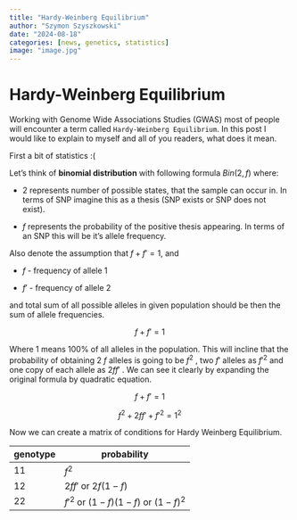 ```yaml
---
title: "Hardy-Weinberg Equilibrium"
author: "Szymon Szyszkowski"
date: "2024-08-18"
categories: [news, genetics, statistics]
image: "image.jpg"
---
```


# Hardy-Weinberg Equilibrium

Working with Genome Wide Associations Studies (GWAS) most of people will encounter a term called `Hardy-Weinberg Equilibrium`. In this post I would like to explain to myself and all of you readers, what does it mean.

First a bit of statistics :(

Let's think of **binomial distribution** with following formula $Bin(2,f)$ where:

-   $2$ represents number of possible states, that the sample can occur in. In terms of SNP imagine this as a thesis (SNP exists or SNP does not exist).

-   $f$ represents the probability of the positive thesis appearing. In terms of an SNP this will be it's allele frequency.

Also denote the assumption that $f+f' = 1$, and

-   $f$ - frequency of allele 1

-    $f'$ - frequency of allele 2

and total sum of all possible alleles in given population should be then the sum of allele frequencies.

$$
f + f' = 1 
$$

Where 1 means 100% of all alleles in the population. This will incline that the probability of obtaining 2 $f$ alleles is going to be $f^2$ , two $f'$ alleles as $f'^2$ and one copy of each allele as $2ff'$ . We can see it clearly by expanding the original formula by quadratic equation.

$$
f + f' = 1
$$

$$
f^2 + 2ff' + f'^2 = 1^2
$$

Now we can create a matrix of conditions for Hardy Weinberg Equilibrium.

| genotype | probability                         |
|----------|-------------------------------------|
| $11$     | $f^2$                               |
| $12$     | $2ff'$ or $2f(1-f)$                 |
| $22$     | $f'^2$ or $(1-f)(1-f)$ or $(1-f)^2$ |
